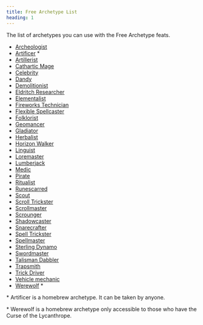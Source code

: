 ```yaml
---
title: Free Archetype List
heading: 1
---
```

The list of archetypes you can use with the Free Archetype feats.

- [Archeologist](https://2e.aonprd.com/Archetypes.aspx?ID=46)
- [Artificer](https://www.worldanvil.com/w/brave-wonder-tagger94/a/artificer-article) *
- [Artillerist](https://2e.aonprd.com/Archetypes.aspx?ID=115)
- [Cathartic Mage](https://2e.aonprd.com/Archetypes.aspx?ID=97)
- [Celebrity](https://2e.aonprd.com/Archetypes.aspx?ID=54)
- [Dandy](https://2e.aonprd.com/Archetypes.aspx?ID=55)
- [Demolitionist](https://2e.aonprd.com/Archetypes.aspx?ID=118)
- [Eldritch Researcher](https://2e.aonprd.com/Archetypes.aspx?ID=89)
- [Elementalist](https://2e.aonprd.com/Archetypes.aspx?ID=98)
- [Fireworks Technician](https://2e.aonprd.com/Archetypes.aspx?ID=119)
- [Flexible Spellcaster](https://2e.aonprd.com/Archetypes.aspx?ID=99)
- [Folklorist](https://2e.aonprd.com/Archetypes.aspx?ID=105)
- [Geomancer](https://2e.aonprd.com/Archetypes.aspx?ID=100)
- [Gladiator](https://2e.aonprd.com/Archetypes.aspx?ID=61)
- [Herbalist](https://2e.aonprd.com/Archetypes.aspx?ID=62)
- [Horizon Walker](https://2e.aonprd.com/Archetypes.aspx?ID=63)
- [Linguist](https://2e.aonprd.com/Archetypes.aspx?ID=64)
- [Loremaster](https://2e.aonprd.com/Archetypes.aspx?ID=65)
- [Lumberjack](https://2e.aonprd.com/Archetypes.aspx?ID=40)
- [Medic](https://2e.aonprd.com/Archetypes.aspx?ID=69)
- [Pirate](https://2e.aonprd.com/Archetypes.aspx?ID=70)
- [Ritualist](https://2e.aonprd.com/Archetypes.aspx?ID=72)
- [Runescarred](https://2e.aonprd.com/Archetypes.aspx?ID=21)
- [Scout](https://2e.aonprd.com/Archetypes.aspx?ID=73)
- [Scroll Trickster](https://2e.aonprd.com/Archetypes.aspx?ID=74)
- [Scrollmaster](https://2e.aonprd.com/Archetypes.aspx?ID=31)
- [Scrounger](https://2e.aonprd.com/Archetypes.aspx?ID=75)
- [Shadowcaster](https://2e.aonprd.com/Archetypes.aspx?ID=101)
- [Snarecrafter](https://2e.aonprd.com/Archetypes.aspx?ID=78)
- [Spell Trickster](https://2e.aonprd.com/Archetypes.aspx?ID=126)
- [Spellmaster](https://2e.aonprd.com/Archetypes.aspx?ID=32)
- [Sterling Dynamo](https://2e.aonprd.com/Archetypes.aspx?ID=110)
- [Swordmaster](https://2e.aonprd.com/Archetypes.aspx?ID=33)
- [Talisman Dabbler](https://2e.aonprd.com/Archetypes.aspx?ID=79)
- [Trapsmith](https://2e.aonprd.com/Archetypes.aspx?ID=111)
- [Trick Driver](https://2e.aonprd.com/Archetypes.aspx?ID=112)
- [Vehicle mechanic](https://2e.aonprd.com/Archetypes.aspx?ID=113)
- [Werewolf](https://www.worldanvil.com/w/brave-wonder-tagger94/a/lycanthrope-article) *

\* Artificer is a homebrew archetype. It can be taken by anyone.

\* Werewolf is a homebrew archetype only accessible to those who have the Curse of the Lycanthrope.